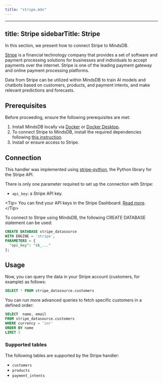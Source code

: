 ```yaml
---
title: "stripe.mdx"
---
```


---
title: Stripe
sidebarTitle: Stripe
---

In this section, we present how to connect Stripe to MindsDB.

[Stripe](https://stripe.com/) is a financial technology company that provides a set of software and payment processing solutions for businesses and individuals to accept payments over the internet. Stripe is one of the leading payment gateway and online payment processing platforms.

Data from Stripe can be utilized within MindsDB to train AI models and chatbots based on customers, products, and payment intents, and make relevant predictions and forecasts.

## Prerequisites

Before proceeding, ensure the following prerequisites are met:

1. Install MindsDB locally via [Docker](/setup/self-hosted/docker) or [Docker Desktop](/setup/self-hosted/docker-desktop).
2. To connect Stripe to MindsDB, install the required dependencies following [this instruction](/setup/self-hosted/docker#install-dependencies).
3. Install or ensure access to Stripe.

## Connection

This handler was implemented using [stripe-python](https://github.com/stripe/stripe-python), the Python library for the Stripe API.

There is only one parameter required to set up the connection with Stripe:
- `api_key`: a Stripe API key.

&lt;Tip&gt;
You can find your API keys in the Stripe Dashboard. [Read more](https://stripe.com/docs/keys).
&lt;/Tip&gt;

To connect to Stripe using MindsDB, the following CREATE DATABASE statement can be used:

```sql
CREATE DATABASE stripe_datasource
WITH ENGINE = 'stripe',
PARAMETERS = {
  "api_key": "sk_..."
};
```

## Usage

Now, you can query the data in your Stripe account (customers, for example) as follows:

```sql
SELECT * FROM stripe_datasource.customers
```

You can run more advanced queries to fetch specific customers in a defined order:

```sql
SELECT  name, email
FROM stripe_datasource.customers
WHERE currency = 'inr'
ORDER BY name
LIMIT 5
```

### Supported tables

The following tables are supported by the Stripe handler:

- `customers`
- `products`
- `payment_intents`
